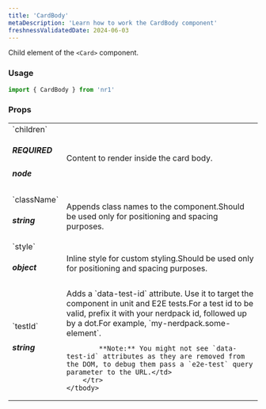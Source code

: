 ```yaml
---
title: 'CardBody'
metaDescription: 'Learn how to work the CardBody component'
freshnessValidatedDate: 2024-06-03
---
```


Child element of the `<Card>` component.

### Usage

```js
import { CardBody } from 'nr1'
```

### Props

<table>
    <tbody>
        <tr>
            <td>`children` <h5>REQUIRED</h5> <h5>node</h5></td>
            <td>Content to render inside the card body.</td>
        </tr>
        <tr>
            <td>`className` <h5>string</h5></td>
            <td>Appends class names to the component.Should be used only for positioning and spacing purposes.</td>
        </tr>
        <tr>
            <td>`style` <h5>object</h5></td>
            <td>Inline style for custom styling.Should be used only for positioning and spacing purposes.</td>
        </tr>
        <tr>
            <td>`testId` <h5>string</h5></td>
            <td>Adds a `data-test-id` attribute. Use it to target the component in unit and E2E tests.For a test id to be valid, prefix it with your nerdpack id, followed up by a dot.For example, `my-nerdpack.some-element`.
            
            **Note:** You might not see `data-test-id` attributes as they are removed from the DOM, to debug them pass a `e2e-test` query parameter to the URL.</td>
        </tr>
    </tbody>
</table>